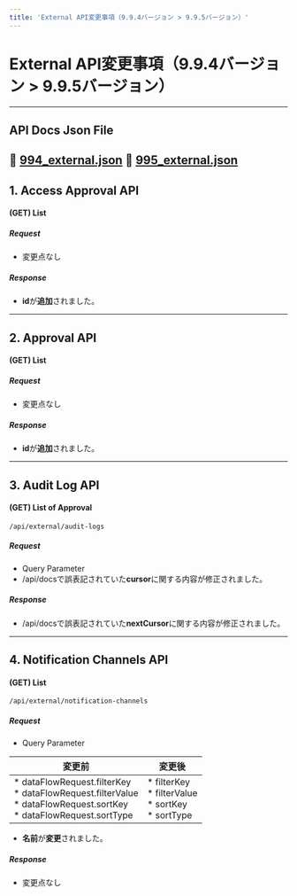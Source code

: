 ```yaml
---
title: 'External API変更事項（9.9.4バージョン > 9.9.5バージョン）'
---
```


# External API変更事項（9.9.4バージョン > 9.9.5バージョン）

---

## API Docs Json File

:paperclip: [994_external.json](994_external.json)
:paperclip: [995_external.json](995_external.json)
---

## 1. Access Approval API

#### (GET) List

##### Request

* 変更点なし

##### Response

* **id**が**追加**されました。

---

## 2. Approval API

#### (GET) List

##### Request

* 変更点なし

##### Response

* **id**が**追加**されました。

---

## 3. Audit Log API

#### (GET) List of Approval

`/api/external/audit-logs`

##### Request

* Query Parameter
* /api/docsで誤表記されていた**cursor**に関する内容が修正されました。

##### Response

* /api/docsで誤表記されていた**nextCursor**に関する内容が修正されました。

---

## 4. Notification Channels API

#### (GET) List

`/api/external/notification-channels`

##### Request

* Query Parameter

|**変更前**|**変更後**|
|---|---|
|* dataFlowRequest.filterKey<br/>* dataFlowRequest.filterValue<br/>* dataFlowRequest.sortKey<br/>* dataFlowRequest.sortType|* filterKey<br/>* filterValue<br/>* sortKey<br/>* sortType|

* **名前**が**変更**されました。

##### Response

* 変更点なし
